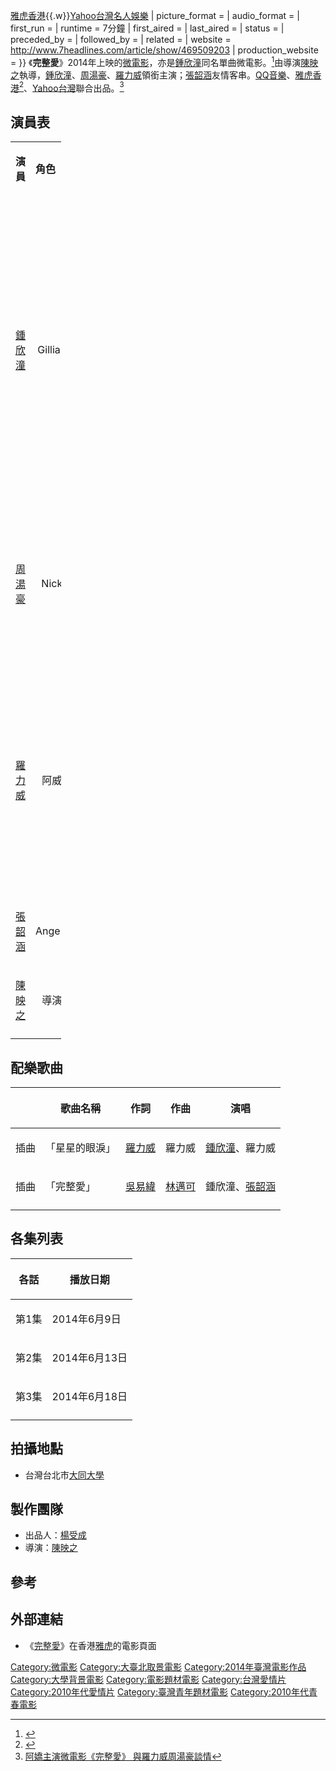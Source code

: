 {{multiple issues|
{{missing information|1=評價|time=2019-05-19T08:36:19+00:00}}
{{refimprove|time=2019-05-19T08:36:19+00:00}}
{{update|time=2019-05-19T08:36:19+00:00}}
}}
{{电视节目信息框
| show_name            = 完整愛
| original_name        = ''{{lang|en|Full of love}}''
| image                = 微電影完整愛.jpg
| caption              = 
| show_name_2          = Wan Zheng Ai
| genre                = [[微電影|微電影]]
| format               = 
| creator              = 
| developer            = 
| writer               = 陳映之
| director             = [[陳映之|陳映之]]
| creative_director    = 
| presenter            =  
| starring             ={{Nowrap begin}}[[鍾欣潼|鍾欣潼]]<br/>[[周湯豪|周湯豪]]<br/>[[羅力威|羅力威]]<br/>[[張韶涵|張韶涵]]{{Nowrap end}}
| judges               = 
| voices               = 
| narrated             = 
| theme_music_composer = 
| opentheme            = 星星的眼淚（＆[[羅力威|羅力威]]）
| endtheme             = 完整愛（＆[[張韶涵|張韶涵]]）
| composer             = 
| country              = {{ROC-TW}}
| language             = [[國語|國語]]
| num_seasons          = <!-- or num_series -->
| num_episodes         = 
| list_episodes        = 
| slogan               =
| executive_producer   = 
| supervising_producer = [[陳映之|陳映之]] 
| producer             = [[楊受成|楊受成]]
| editor               = 
| location             = {{flagicon|ROC}} [[臺北市|臺北市]]
| cinematography       = 
| camera               = 
| company              = [[英皇娛樂|英皇娛樂]]
| distributor          = 英皇娛樂
| channel              = [[QQ音樂|QQ音樂]]{{.w}}[[Yahoo|雅虎香港]]{{.w}}[[Yahoo|Yahoo台灣名人娛樂]]
| picture_format       = 
| audio_format         = 
| first_run            = {{flagicon|TWN}}{{flagicon|HKG}}{{flagicon|CHN}}
| runtime              = 7分鐘
| first_aired          = {{start date|2014|6|9}}
| last_aired           = {{end date|2014|6|18}}
| status               = 
| preceded_by          = 
| followed_by          =
| related              =
| website              = http://www.7headlines.com/article/show/469509203
| production_website   = 
}}
《'''完整愛'''》2014年上映的[[微電影|微電影]]，亦是[[鍾欣潼|鍾欣潼]]同名單曲微電影。<ref>{{Cite web |url=http://www.eegmusic.com/news/content.php/view/1261 |title=鍾欣潼《完整愛》微電影第一集6/9推出 |access-date=2014-06-09 |archive-url=https://web.archive.org/web/20140714141825/http://www.eegmusic.com/news/content.php/view/1261 |archive-date=2014-07-14 |dead-url=yes }}</ref>由導演[[陳映之|陳映之]]執導，[[鍾欣潼|鍾欣潼]]、[[周湯豪|周湯豪]]、[[羅力威|羅力威]]領銜主演；[[張韶涵|張韶涵]]友情客串。[[QQ音樂|QQ音樂]]、[[Yahoo|雅虎香港]]<ref>{{Cite web |url=https://hk.celebrity.yahoo.com/gillian/ |title=雅虎香港 完整愛微電影 |access-date=2014-06-09 |archive-date=2014-07-15 |archive-url=https://web.archive.org/web/20140715044257/https://hk.celebrity.yahoo.com/gillian/ |dead-url=no }}</ref>、[[Yahoo|Yahoo台灣]]聯合出品。<ref>[http://big5.ent.taiwan.cn/list/201406/t20140606_6278419.htm 阿嬌主演微電影《完整愛》 與羅力威周湯豪談情]{{dead link|date=2017年12月 |bot=InternetArchiveBot |fix-attempted=yes }}</ref>


==演員表==
{|class="wikitable" width="100%"
|- style="background:green; color:snow" align=center 
|width="7%"|'''演員''' || width="8%"|'''角色''' || width="10%"|'''介紹'''
|-
|<center>[[鍾欣潼|鍾欣潼]]||<center>Gillian|| 香港交換生<br>大學電影社女主角、配角<br>學生時代曾與阿威交往<br>十年後成為電影導演<br>將《完整愛》拍成電影以作紀念阿威
|-
|<center>[[周湯豪|周湯豪]]||<center>Nick|| 大學電影社社長<br>暗戀Gillian，十年來一直守候在她身邊
|-
|<center>[[羅力威|羅力威]]||<center>阿威|| 大學電影社導演<br>《完整愛》劇本的作者<br>學生時代曾與Gillian交往<br>因交通意外身亡
|-
|<center>[[張韶涵|張韶涵]]||<center>Angela||
|-
|<center>[[陳映之|陳映之]]||<center>導演||
|-
|}

==配樂歌曲==
{| class="wikitable" style="text-align:center;"
|-
! !!歌曲名稱!!作詞!!作曲!!演唱
|-
|插曲||「星星的眼淚」||[[羅力威|羅力威]]||羅力威||[[鍾欣潼|鍾欣潼]]、羅力威
|-
|插曲||「完整愛」||[[吳易緯|吳易緯]]||[[林邁可|林邁可]]||鍾欣潼、[[張韶涵|張韶涵]]
|-
|}

== 各集列表 == 
{| class="wikitable" style="text-align:center" 
!各話!!播放日期
|- 
|第1集||2014年6月9日
|- 
|第2集||2014年6月13日
|- 
|第3集||2014年6月18日
|- 
|}

== 拍攝地點 ==
*台灣台北市[[大同大學_(台灣)|大同大學]]

==製作團隊==
*出品人：[[楊受成|楊受成]]
*導演：[[陳映之|陳映之]]

==參考==
{{reflist}}

==外部連結==
{{Wikiquote}}
*《[https://web.archive.org/web/20140715044257/https://hk.celebrity.yahoo.com/gillian/ 完整愛]》在香港[[雅虎|雅虎]]的電影頁面{{zh-hk}}


[[Category:微電影|Category:微電影]]
[[Category:大臺北取景電影|Category:大臺北取景電影]]
[[Category:2014年臺灣電影作品|Category:2014年臺灣電影作品]]
[[Category:大學背景電影|Category:大學背景電影]]
[[Category:電影題材電影|Category:電影題材電影]]
[[Category:台灣愛情片|Category:台灣愛情片]]
[[Category:2010年代愛情片|Category:2010年代愛情片]]
[[Category:臺灣青年題材電影|Category:臺灣青年題材電影]]
[[Category:2010年代青春電影|Category:2010年代青春電影]]